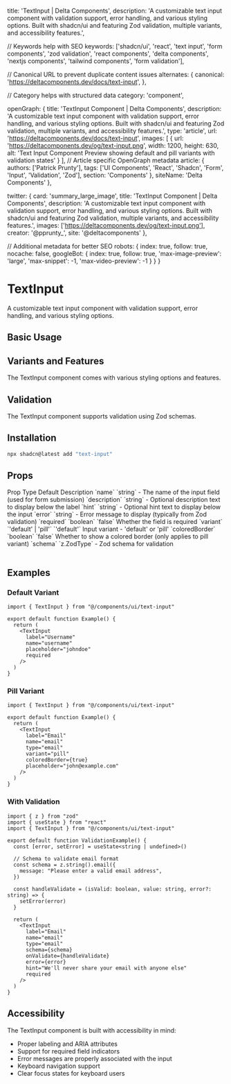   title: 'TextInput | Delta Components',
  description: 'A customizable text input component with validation support, error handling, and various styling options. Built with shadcn/ui and featuring Zod validation, multiple variants, and accessibility features.',

  // Keywords help with SEO
  keywords: ['shadcn/ui', 'react', 'text input', 'form components', 'zod validation', 'react components', 'delta components', 'nextjs components', 'tailwind components', 'form validation'],

  // Canonical URL to prevent duplicate content issues
  alternates: {
    canonical: 'https://deltacomponents.dev/docs/text-input',
  },

  // Category helps with structured data
  category: 'component',

  openGraph: {
    title: 'TextInput Component | Delta Components',
    description: 'A customizable text input component with validation support, error handling, and various styling options. Built with shadcn/ui and featuring Zod validation, multiple variants, and accessibility features.',
    type: 'article',
    url: 'https://deltacomponents.dev/docs/text-input',
    images: [
      {
        url: 'https://deltacomponents.dev/og/text-input.png',
        width: 1200,
        height: 630,
        alt: 'Text Input Component Preview showing default and pill variants with validation states'
      }
    ],
    // Article specific OpenGraph metadata
    article: {
      authors: ['Patrick Prunty'],
      tags: ['UI Components', 'React', 'Shadcn', 'Form', 'Input', 'Validation', 'Zod'],
      section: 'Components'
    },
    siteName: 'Delta Components'
  },

  twitter: {
    card: 'summary_large_image',
    title: 'TextInput Component | Delta Components',
    description: 'A customizable text input component with validation support, error handling, and various styling options. Built with shadcn/ui and featuring Zod validation, multiple variants, and accessibility features.',
    images: ['https://deltacomponents.dev/og/text-input.png'],
    creator: '@pprunty_',
    site: '@deltacomponents'
  },

  // Additional metadata for better SEO
  robots: {
    index: true,
    follow: true,
    nocache: false,
    googleBot: {
      index: true,
      follow: true,
      'max-image-preview': 'large',
      'max-snippet': -1,
      'max-video-preview': -1
    }
  }
}

# TextInput

A customizable text input component with validation support, error handling, and various styling options.

## Basic Usage

<ComponentTabs name="text-input-basic" />

## Variants and Features

The TextInput component comes with various styling options and features.

<ComponentTabs name="text-input-variants" />

## Validation

The TextInput component supports validation using Zod schemas.

<ComponentTabs name="text-input-validation" />

## Installation

```bash
npx shadcn@latest add "text-input"
```

## Props

<Table>
  <TableHeader>
    <TableRow>
      <TableHead>Prop</TableHead>
      <TableHead>Type</TableHead>
      <TableHead>Default</TableHead>
      <TableHead>Description</TableHead>
    </TableRow>
  </TableHeader>
  <TableBody>
    <TableRow>
      <TableCell>`name`</TableCell>
      <TableCell>`string`</TableCell>
      <TableCell>-</TableCell>
      <TableCell>The name of the input field (used for form submission)</TableCell>
    </TableRow>
    <TableRow>
      <TableCell>`description`</TableCell>
      <TableCell>`string`</TableCell>
      <TableCell>-</TableCell>
      <TableCell>Optional description text to display below the label</TableCell>
    </TableRow>
    <TableRow>
      <TableCell>`hint`</TableCell>
      <TableCell>`string`</TableCell>
      <TableCell>-</TableCell>
      <TableCell>Optional hint text to display below the input</TableCell>
    </TableRow>
    <TableRow>
      <TableCell>`error`</TableCell>
      <TableCell>`string`</TableCell>
      <TableCell>-</TableCell>
      <TableCell>Error message to display (typically from Zod validation)</TableCell>
    </TableRow>
    <TableRow>
      <TableCell>`required`</TableCell>
      <TableCell>`boolean`</TableCell>
      <TableCell>`false`</TableCell>
      <TableCell>Whether the field is required</TableCell>
    </TableRow>
    <TableRow>
      <TableCell>`variant`</TableCell>
      <TableCell>`'default' | 'pill'`</TableCell>
      <TableCell>`'default'`</TableCell>
      <TableCell>Input variant - 'default' or 'pill'</TableCell>
    </TableRow>
    <TableRow>
      <TableCell>`coloredBorder`</TableCell>
      <TableCell>`boolean`</TableCell>
      <TableCell>`false`</TableCell>
      <TableCell>Whether to show a colored border (only applies to pill variant)</TableCell>
    </TableRow>
    <TableRow>
      <TableCell>`schema`</TableCell>
      <TableCell>`z.ZodType<string>`</TableCell>
      <TableCell>-</TableCell>
      <TableCell>Zod schema for validation</TableCell>
    </TableRow>
  </TableBody>
</Table>

## Examples

### Default Variant

```tsx
import { TextInput } from "@/components/ui/text-input"

export default function Example() {
  return (
    <TextInput
      label="Username"
      name="username"
      placeholder="johndoe"
      required
    />
  )
}
```

### Pill Variant

```tsx
import { TextInput } from "@/components/ui/text-input"

export default function Example() {
  return (
    <TextInput
      label="Email"
      name="email"
      type="email"
      variant="pill"
      coloredBorder={true}
      placeholder="john@example.com"
    />
  )
}
```

### With Validation

```tsx
import { z } from "zod"
import { useState } from "react"
import { TextInput } from "@/components/ui/text-input"

export default function ValidationExample() {
  const [error, setError] = useState<string | undefined>()
  
  // Schema to validate email format
  const schema = z.string().email({
    message: "Please enter a valid email address",
  })
  
  const handleValidate = (isValid: boolean, value: string, error?: string) => {
    setError(error)
  }
  
  return (
    <TextInput
      label="Email"
      name="email"
      type="email"
      schema={schema}
      onValidate={handleValidate}
      error={error}
      hint="We'll never share your email with anyone else"
      required
    />
  )
}
```

## Accessibility

The TextInput component is built with accessibility in mind:

- Proper labeling and ARIA attributes
- Support for required field indicators
- Error messages are properly associated with the input
- Keyboard navigation support
- Clear focus states for keyboard users 